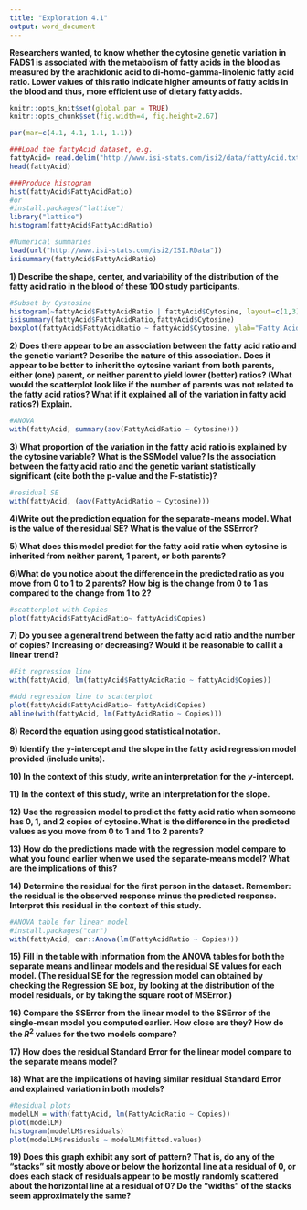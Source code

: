 ---
title: "Exploration 4.1"
output: word_document
---

**Researchers wanted, to know whether the cytosine genetic variation in FADS1 is associated with the metabolism of fatty acids in the blood as measured by the arachidonic acid to di-homo-gamma-linolenic fatty acid ratio. Lower values of this ratio indicate higher amounts of fatty acids in the blood and thus, more efficient use of dietary fatty acids.**
  
```{r setup, include=FALSE}
knitr::opts_knit$set(global.par = TRUE)
knitr::opts_chunk$set(fig.width=4, fig.height=2.67) 
```
```{r, echo=FALSE}
par(mar=c(4.1, 4.1, 1.1, 1.1)) 
```

```{r}
###Load the fattyAcid dataset, e.g.
fattyAcid= read.delim("http://www.isi-stats.com/isi2/data/fattyAcid.txt")
head(fattyAcid)
```


```{r}
###Produce histogram
hist(fattyAcid$FattyAcidRatio)
#or
#install.packages("lattice")
library("lattice")
histogram(fattyAcid$FattyAcidRatio)
```


```{r}
#Numerical summaries
load(url("http://www.isi-stats.com/isi2/ISI.RData"))
isisummary(fattyAcid$FattyAcidRatio)
```

**1) Describe the shape, center, and variability of the distribution of the fatty acid ratio in the blood of these 100 study participants.**


```{r}
#Subset by Cystosine
histogram(~fattyAcid$FattyAcidRatio | fattyAcid$Cytosine, layout=c(1,3))
isisummary(fattyAcid$FattyAcidRatio,fattyAcid$Cytosine)
boxplot(fattyAcid$FattyAcidRatio ~ fattyAcid$Cytosine, ylab="Fatty Acid Ratio", xlab = "Cytosine")
```

**2) Does there appear to be an association between the fatty acid ratio and the genetic variant? Describe the nature of this association. Does it appear to be better to inherit the cytosine variant from both parents, either (one) parent, or neither parent to yield lower (better) ratios? (What would the scatterplot look like if the number of parents was not related to the fatty acid ratios? What if it explained all of the variation in fatty acid ratios?) Explain.**


```{r}
#ANOVA
with(fattyAcid, summary(aov(FattyAcidRatio ~ Cytosine)))
```

**3) What proportion of the variation in the fatty acid ratio is explained by the cytosine variable? What is the SSModel value? Is the association between the fatty acid ratio and the genetic variant statistically significant (cite both the p-value and the F-statistic)?**

```{r}
#residual SE
with(fattyAcid, (aov(FattyAcidRatio ~ Cytosine)))
```

**4)Write out the prediction equation for the separate-means model. What is the value of the residual SE? What is the value of the SSError?**

**5) What does this model predict for the fatty acid ratio when cytosine is inherited from neither parent, 1 parent, or both parents?**

**6)What do you notice about the difference in the predicted ratio as you move from 0 to 1 to 2 parents? How big is the change from 0 to 1 as compared to the change from 1 to 2?**

```{r}
#scatterplot with Copies
plot(fattyAcid$FattyAcidRatio~ fattyAcid$Copies)
```

**7) Do you see a general trend between the fatty acid ratio and the number of copies? Increasing or decreasing? Would it be reasonable to call it a linear trend?**

```{r}
#Fit regression line
with(fattyAcid, lm(fattyAcid$FattyAcidRatio ~ fattyAcid$Copies))

#Add regression line to scatterplot
plot(fattyAcid$FattyAcidRatio~ fattyAcid$Copies)
abline(with(fattyAcid, lm(FattyAcidRatio ~ Copies)))
```

**8) Record the equation using good statistical notation.**

**9) Identify the y-intercept and the slope in the fatty acid regression model provided (include units).**

**10) In the context of this study, write an interpretation for the <i>y</i>-intercept.**


**11) In the context of this study, write an interpretation for the slope.**

**12) Use the regression model to predict the fatty acid ratio when someone has 0, 1, and 2 copies of cytosine.What is the difference in the predicted values as you move from 0 to 1 and 1 to 2 parents?**

**13) How do the predictions made with the regression model compare to what you found earlier when we used the separate-means model? What are the implications of this?**

**14) Determine the residual for the first person in the dataset. Remember: the residual is the observed response minus the predicted response. Interpret this residual in the context of this study.**

```{r}
#ANOVA table for linear model
#install.packages("car")
with(fattyAcid, car::Anova(lm(FattyAcidRatio ~ Copies)))
```

**15) Fill in the table with information from the ANOVA tables for both the separate means and linear models and the residual SE values for each model. (The residual SE for the regression model can obtained by checking the Regression SE box, by looking at the distribution of the model residuals, or by taking the square root of MSError.)**

**16) Compare the SSError from the linear model to the SSError of the single-mean model you computed earlier. How close are they? How do the $R^2$ values for the two models compare?**

**17) How does the residual Standard Error for the linear model compare to the separate means model?**

**18) What are the implications of having similar residual Standard Error and explained variation in both models?**


```{r}
#Residual plots
modelLM = with(fattyAcid, lm(FattyAcidRatio ~ Copies))
plot(modelLM)
histogram(modelLM$residuals)
plot(modelLM$residuals ~ modelLM$fitted.values)
```

**19) Does this graph exhibit any sort of pattern? That is, do any of the "stacks" sit mostly above or below the horizontal line at a residual of 0, or does each stack of residuals appear to be mostly randomly scattered about the horizontal line at a residual of 0? Do the "widths" of the stacks seem approximately the same?**
